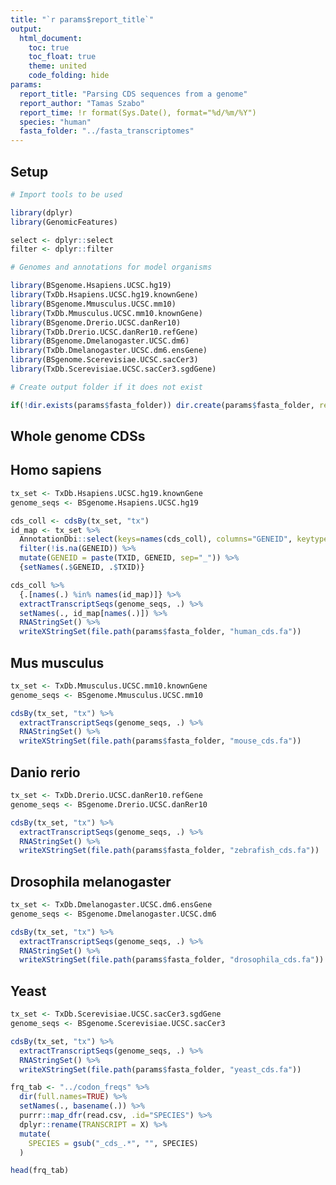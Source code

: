 ```yaml
---
title: "`r params$report_title`"
output: 
  html_document:
    toc: true
    toc_float: true
    theme: united
    code_folding: hide
params:
  report_title: "Parsing CDS sequences from a genome"
  report_author: "Tamas Szabo"
  report_time: !r format(Sys.Date(), format="%d/%m/%Y")
  species: "human"
  fasta_folder: "../fasta_transcriptomes"
---
```


## Setup

```r
# Import tools to be used

library(dplyr)
library(GenomicFeatures)

select <- dplyr::select
filter <- dplyr::filter
```

```r
# Genomes and annotations for model organisms

library(BSgenome.Hsapiens.UCSC.hg19)
library(TxDb.Hsapiens.UCSC.hg19.knownGene)
library(BSgenome.Mmusculus.UCSC.mm10)
library(TxDb.Mmusculus.UCSC.mm10.knownGene)
library(BSgenome.Drerio.UCSC.danRer10)
library(TxDb.Drerio.UCSC.danRer10.refGene)
library(BSgenome.Dmelanogaster.UCSC.dm6)
library(TxDb.Dmelanogaster.UCSC.dm6.ensGene)
library(BSgenome.Scerevisiae.UCSC.sacCer3)
library(TxDb.Scerevisiae.UCSC.sacCer3.sgdGene)
```

```r
# Create output folder if it does not exist

if(!dir.exists(params$fasta_folder)) dir.create(params$fasta_folder, recursive=TRUE)
```

## Whole genome CDSs

## Homo sapiens

```r
tx_set <- TxDb.Hsapiens.UCSC.hg19.knownGene
genome_seqs <- BSgenome.Hsapiens.UCSC.hg19

cds_coll <- cdsBy(tx_set, "tx")
id_map <- tx_set %>%
  AnnotationDbi::select(keys=names(cds_coll), columns="GENEID", keytype="TXID") %>%
  filter(!is.na(GENEID)) %>%
  mutate(GENEID = paste(TXID, GENEID, sep="_")) %>%
  {setNames(.$GENEID, .$TXID)}

cds_coll %>%
  {.[names(.) %in% names(id_map)]} %>%
  extractTranscriptSeqs(genome_seqs, .) %>%
  setNames(., id_map[names(.)]) %>%
  RNAStringSet() %>%
  writeXStringSet(file.path(params$fasta_folder, "human_cds.fa"))
```

## Mus musculus

```r
tx_set <- TxDb.Mmusculus.UCSC.mm10.knownGene
genome_seqs <- BSgenome.Mmusculus.UCSC.mm10

cdsBy(tx_set, "tx") %>%
  extractTranscriptSeqs(genome_seqs, .) %>%
  RNAStringSet() %>%
  writeXStringSet(file.path(params$fasta_folder, "mouse_cds.fa"))
```

## Danio rerio

```r
tx_set <- TxDb.Drerio.UCSC.danRer10.refGene
genome_seqs <- BSgenome.Drerio.UCSC.danRer10

cdsBy(tx_set, "tx") %>%
  extractTranscriptSeqs(genome_seqs, .) %>%
  RNAStringSet() %>%
  writeXStringSet(file.path(params$fasta_folder, "zebrafish_cds.fa"))
```

## Drosophila melanogaster

```r
tx_set <- TxDb.Dmelanogaster.UCSC.dm6.ensGene
genome_seqs <- BSgenome.Dmelanogaster.UCSC.dm6

cdsBy(tx_set, "tx") %>%
  extractTranscriptSeqs(genome_seqs, .) %>%
  RNAStringSet() %>%
  writeXStringSet(file.path(params$fasta_folder, "drosophila_cds.fa"))
```

## Yeast

```r
tx_set <- TxDb.Scerevisiae.UCSC.sacCer3.sgdGene
genome_seqs <- BSgenome.Scerevisiae.UCSC.sacCer3

cdsBy(tx_set, "tx") %>%
  extractTranscriptSeqs(genome_seqs, .) %>%
  RNAStringSet() %>%
  writeXStringSet(file.path(params$fasta_folder, "yeast_cds.fa"))
```

```r
frq_tab <- "../codon_freqs" %>%
  dir(full.names=TRUE) %>%
  setNames(., basename(.)) %>%
  purrr::map_dfr(read.csv, .id="SPECIES") %>%
  dplyr::rename(TRANSCRIPT = X) %>%
  mutate(
    SPECIES = gsub("_cds_.*", "", SPECIES)
  )

head(frq_tab)
```

